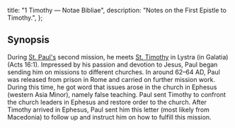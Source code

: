  title: "1 Timothy — Notae Bibliae",
  description: "Notes on the First Epistle to Timothy.",
};

<Initial text="First Timothy"/>

## Synopsis

During [St. Paul's](/people/saints/apostles/paul) second mission, he meets [St. Timothy](/people/saints/biblical/timothy) in Lystra (in Galatia) (Acts 16:1). Impressed by his passion and devotion to Jesus, Paul began sending him on missions to different churches. In around 62–64 AD, Paul was released from prison in Rome and carried on further mission work. During this time, he got word that issues arose in the church in Ephesus (western Asia Minor), namely false teaching. Paul sent Timothy to confront the church leaders in Ephesus and restore order to the church. After Timothy arrived in Ephesus, Paul sent him this letter (most likely from Macedonia) to follow up and instruct him on how to fulfill this mission.
